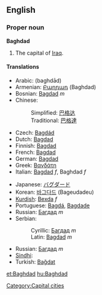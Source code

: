 {{wikipedia}}
==English==

===Proper noun===
'''Baghdad'''
# The capital of [[Iraq]].

====Translations====
{{top}}
*Arabic: {{ARchar|[[بغداد]]}} (baghdād)
*Armenian: [[Բաղդադ]] (Baghdad)
*Bosnian: [[Bagdad]] ''m''
*Chinese:
*:Simplified: [[巴格达]]
*:Traditional: [[巴格達]]
*Czech: [[Bagdád]] {{m}}
*Dutch: [[Bagdad]]
*Finnish: [[Bagdad]]
*French: [[Bagdad]]
*German: [[Bagdad]]
*Greek: [[Βαγδάτη]]
*Italian: [[Bagdad]] ''f'', Baghdad ''f''
{{mid}}
*Japanese: [[バグダード]]
*Korean: [[바그다드]] (Bageudadeu)
*[[Kurdish]]: [[Bexda]] ''f''
*Portuguese: [[Bagdá]], [[Bagdade]]
*Russian: [[Багдад]] ''m''
*Serbian:
*:Cyrillic: [[Багдад]] ''m''
*:Latin: [[Bagdad]] ''m''
*Russian: [[Багдад]] ''m''
*[[Sindhi]]: {{SDchar|[[ُبَغداد]]}} {{m}}
*Turkish: [[Bağdat]]
{{bottom}}

[[Category:Capital cities]]

[[et:Baghdad]]
[[hu:Baghdad]]